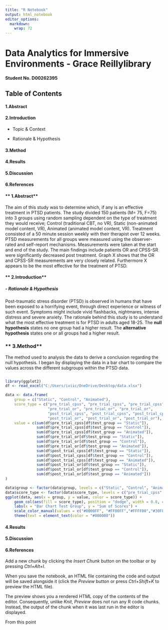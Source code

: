 ---
title: "R Notebook"
output: html_notebook
editor_options: 
  markdown: 
    wrap: 72
---

# Data Analytics for Immersive Environments - Grace Reillylibrary

#### Student No. D00262395

## Table of Contents

#### **1.Abstract**

#### **2.Introduction**

-   Topic & Context

-   Rationale & Hypothesis

#### **3.Method**

#### **4.Results**

#### **5.Discussion**

#### **6.References**



#### ** 1.Abstract**

The aim of this study was to determine which, if any is an effective
treatment in PTSD patients. The study divided 150 patients (M= 75, F=75)
into 3 groups using random sampling dependent on the type of treatment
they would receive; Control (traditional CBT, no VR), Static
(non-animated model content, VR), Animated (animated model content, VR).
Treatment consisted of a 50 minute session weekly with their therapist
over 12 weeks. PTSD measurements for all groups were measured using the
observer-rated and self-report mechanisms. Measurements were taken at
the start and end of the study. The main findings include patients OR
and CPSS-SR were significantly decreased post treatment. Graph X shows
that the OR and CPSS-SR measurements are very closely related.
Furthermore X appears to be the most effective for the treatment of
PTSD.

#### ** 2.Introduction**

##### - Rationale & Hypothesis

Post-traumatic stress disorder (PTSD) is observed in humans that have
been exposed to a horrifying event, through direct experience or witness
of such event. Symptoms might include vivid flashbacks, nightmares,
intense distress and severe anxiety. The rationale behind this study is
to understand what the most effective treatment is for PTSD in adults
aged 18-25. 
The **null hypothesis** states no one group had a higher result.
The **alternative hypothesis** states one or all groups had a higher result.

### ** 3.Method**

The method used to analysis the data to derive a conclusion regarding the 
null hypothesis. I began by displaying the data in a bar chart to compare the
values across the different subgroups within the PTSD data.


```{r}
```


```{r}
library(ggplot2)
df <- read_excel("C:/Users/iviic/OneDrive/Desktop/data.xlsx")

data <- data.frame(
    group = c("Static", "Control", "Animated"),
    score_type = c("pre_trial_cpss", "pre_trial_cpss", "pre_trial_cpss",
                   "pre_trial_or", "pre_trial_or", "pre_trial_or",
                   "post_trial_cpss", "post_trial_cpss", "post_trial_cpss",
                   "post_trial_or", "post_trial_or", "post_trial_or"),
    value = c(sum(df$pre_trial_cpss[df$test_group == "Static"]),
              sum(df$pre_trial_cpss[df$test_group == "Control"]),
              sum(df$pre_trial_cpss[df$test_group == "Animated"]),
              sum(df$pre_trial_or[df$test_group == "Static"]),
              sum(df$pre_trial_or[df$test_group == "Control"]),
              sum(df$pre_trial_or[df$test_group == "Animated"]),
              sum(df$post_trial_cpss[df$test_group == "Static"]),
              sum(df$post_trial_cpss[df$test_group == "Control"]),
              sum(df$post_trial_cpss[df$test_group == "Animated"]),
              sum(df$post_trial_or[df$test_group == "Static"]),
              sum(df$post_trial_or[df$test_group == "Control"]),
              sum(df$post_trial_or[df$test_group == "Animated"]))
)

data$group <- factor(data$group, levels = c("Static", "Control", "Animated"))
data$score_type <- factor(data$score_type, levels = c("pre_trial_cpss", "post_trial_cpss", "pre_trial_or", "post_trial_or"))
ggplot(data, aes(x = group, y = value, color = score_type)) +
    geom_col(aes(fill = score_type), position = "dodge", width = 0.8, color = "#000000", linewidth = 1) +
    labs(x = "Bar Chart Test Group", y = "Sum of Scores") +
    scale_color_manual(values = c("#0000FF", "#FF00FF","#FFFF00","#30FF00")) +
    theme(text = element_text(color = "#000000"))

```
#### **4.Results**

#### **5.Discussion**

#### **6.References**



Add a new chunk by clicking the *Insert Chunk* button on the toolbar or
by pressing *Ctrl+Alt+I*.

When you save the notebook, an HTML file containing the code and output
will be saved alongside it (click the *Preview* button or press
*Ctrl+Shift+K* to preview the HTML file).

The preview shows you a rendered HTML copy of the contents of the
editor. Consequently, unlike *Knit*, *Preview* does not run any R code
chunks. Instead, the output of the chunk when it was last run in the
editor is displayed.

From this point
